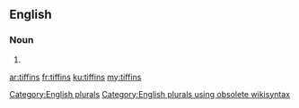 ==English==

===Noun===
{{head|en}}

# {{plural of|tiffin}}

[[Category:English plurals]][[Category:English plurals using obsolete wikisyntax]]

[[ar:tiffins]]
[[fr:tiffins]]
[[ku:tiffins]]
[[my:tiffins]]